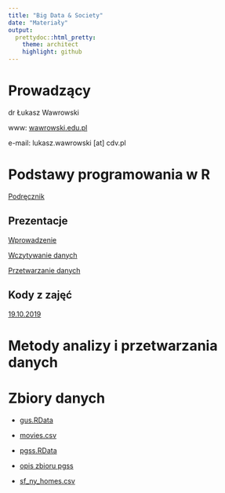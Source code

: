 ```yaml
---
title: "Big Data & Society"
date: "Materiały"
output:
  prettydoc::html_pretty:
    theme: architect
    highlight: github
---
```


# Prowadzący

dr Łukasz Wawrowski

www: [wawrowski.edu.pl](http://www.wawrowski.edu.pl/)

e-mail: lukasz.wawrowski [at] cdv.pl

# Podstawy programowania w R

[Podręcznik](http://www.wawrowski.edu.pl/ppr/)

## Prezentacje

[Wprowadzenie](http://www.wawrowski.edu.pl/ppr/presentations/01_wprowadzenie.html)

[Wczytywanie danych](http://www.wawrowski.edu.pl/ppr/presentations/02_wczytywanie.html)

[Przetwarzanie danych](http://www.wawrowski.edu.pl/ppr/presentations/03_przetwarzanie.html)

## Kody z zajęć

[19.10.2019](gr_20191019.html)

# Metody analizy i przetwarzania danych



# Zbiory danych

- [gus.RData](http://www.wawrowski.edu.pl/data/gus.RData)

- [movies.csv](http://www.wawrowski.edu.pl/data/movies.csv)

- [pgss.RData](http://www.wawrowski.edu.pl/data/pgss.RData) 
- [opis zbioru pgss](http://www.wawrowski.edu.pl/data/P0091DOC.pdf)

- [sf_ny_homes.csv](http://www.wawrowski.edu.pl/data/sf_ny_homes.csv)